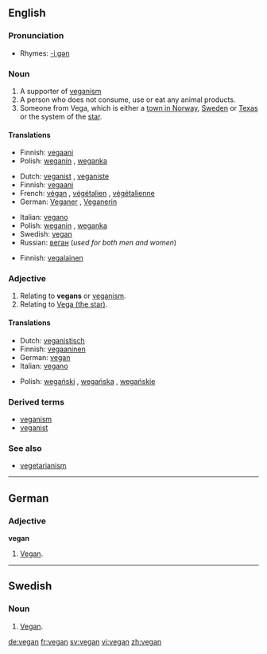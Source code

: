 {{wikipedia}}
==English==

===Pronunciation===
*Rhymes: [[Rhymes:English:-iːɡən|-iːɡən]]

===Noun===
{{en-noun}}
# A supporter of [[veganism]]
# A person who does not consume, use or eat any animal products.
# Someone from Vega, which is either a [[w:Vega, Norway|town in Norway]], [[w:Vega, Haninge, Sweden|Sweden]] or [[w:Vega, Texas|Texas]] or the system of the [[w:Vega|star]].

====Translations====
{{trans-top|supporter of veganism}}
*Finnish: [[vegaani]]
*Polish: [[weganin]] {{m}}, [[weganka]] {{f}}
{{trans-bottom}}

{{trans-top|person who consumes no animal products}}
*Dutch: [[veganist]] {{m}}, [[veganiste]] {{f}}
*Finnish: [[vegaani]]
*French: [[végan]] {{m}}, [[végétalien]] {{m}}, [[végétalienne]] {{f}}
*German: [[Veganer]] {{m}}, [[Veganerin]] {{f}}
{{trans-mid}}
*Italian: [[vegano]] {{m}}
*Polish: [[weganin]] {{m}}, [[weganka]] {{f}}
*Swedish: [[vegan#Swedish|vegan]]
*Russian: [[веган]] {{m}} (''used for both men and women'')
{{trans-bottom}}

{{trans-top|someone from Vega}}
*Finnish: [[vegalainen]]
{{trans-bottom}}

===Adjective===
{{en-adj|-}}

# Relating to '''vegans''' or [[veganism]].
# Relating to [[w:Vega|Vega (the star)]].

====Translations====
{{trans-top|relating to vegans or veganism}}
*Dutch: [[veganistisch]] 
*Finnish: [[vegaaninen]]
*German: [[#German|vegan]]
*Italian: [[vegano]] 
{{trans-mid}}
*Polish: [[wegański]] {{m}}, [[wegańska]] {{f}}, [[wegańskie]]
{{trans-bottom}}

===Derived terms===
*[[veganism]]
*[[veganist]]

===See also===
*[[vegetarianism]]

----
==German==
===Adjective===
'''vegan'''

# [[#English|Vegan]].

----
==Swedish==
===Noun===
{{sv-noun-reg-r-c|2=vegane}}

# [[#English|Vegan]].

[[de:vegan]]
[[fr:vegan]]
[[sv:vegan]]
[[vi:vegan]]
[[zh:vegan]]